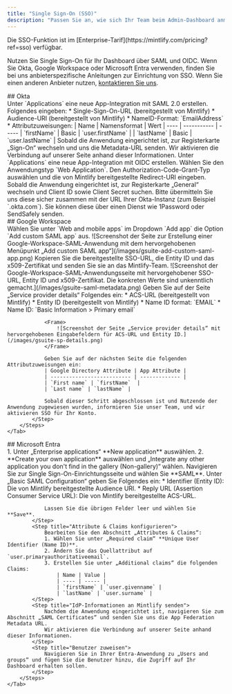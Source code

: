 ```yaml
---
title: "Single Sign-On (SSO)"
description: "Passen Sie an, wie sich Ihr Team beim Admin-Dashboard anmelden kann"
---
```


<Info>
  Die SSO-Funktion ist im [Enterprise-Tarif](https://mintlify.com/pricing?ref=sso) verfügbar.
</Info>

Nutzen Sie Single Sign-On für Ihr Dashboard über SAML und OIDC. Wenn Sie Okta, Google Workspace oder Microsoft Entra verwenden, finden Sie bei uns anbieter­spezifische Anleitungen zur Einrichtung von SSO. Wenn Sie einen anderen Anbieter nutzen, [kontaktieren Sie uns](mailto:support@mintlify.com).

<div id="okta">
  ## Okta
</div>

<Tabs>
    <Tab title="SAML">
        <Steps>
            <Step title="Anwendung erstellen">
                Unter `Applications` eine neue App-Integration mit SAML 2.0 erstellen.
            </Step>
            <Step title="Integration konfigurieren">
                Folgendes eingeben:
                * Single-Sign-On-URL (bereitgestellt von Mintlify)
                * Audience-URI (bereitgestellt von Mintlify)
                * NameID-Format: `EmailAddress`
                * Attributzuweisungen:
                    | Name | Namensformat | Wert
                    | ---- | ----------- | -----
                    | `firstName` | Basic | `user.firstName` |
                    | `lastName` | Basic | `user.lastName` |
            </Step>
            <Step title="IdP-Informationen an uns senden">
                Sobald die Anwendung eingerichtet ist, zur Registerkarte „Sign-On“ wechseln und uns die Metadata-URL senden.
                Wir aktivieren die Verbindung auf unserer Seite anhand dieser Informationen.
            </Step>
        </Steps>
    </Tab>
    <Tab title="OIDC">
        <Steps>
            <Step title="Anwendung erstellen">
                Unter `Applications` eine neue App-Integration mit OIDC erstellen.
                Wählen Sie den Anwendungstyp `Web Application`.
            </Step>
            <Step title="Integration konfigurieren">
                Den Authorization-Code-Grant-Typ auswählen und die von Mintlify bereitgestellte Redirect-URI eingeben.
            </Step>
            <Step title="IdP-Informationen an uns senden">
                Sobald die Anwendung eingerichtet ist, zur Registerkarte „General“ wechseln und Client ID sowie Client Secret suchen.
                Bitte übermitteln Sie uns diese sicher zusammen mit der URL Ihrer Okta-Instanz (zum Beispiel `<your-tenant-name>.okta.com`). Sie können diese über einen Dienst wie 1Password oder SendSafely senden.
            </Step>
        </Steps>
    </Tab>
</Tabs>

<div id="google-workspace">
  ## Google Workspace
</div>

<Tabs>
    <Tab title="SAML">
        <Steps>
            <Step title="Eine Anwendung erstellen">
                Wählen Sie unter `Web and mobile apps` im Dropdown `Add app` die Option `Add custom SAML app` aus.  
                <Frame>
                    ![Screenshot der Seite zur Erstellung einer Google-Workspace-SAML-Anwendung mit dem hervorgehobenen Menüpunkt „Add custom SAML app“](/images/gsuite-add-custom-saml-app.png)
                </Frame>              
            </Step>
            <Step title="Senden Sie uns Ihre IdP-Informationen">
                Kopieren Sie die bereitgestellte SSO-URL, die Entity ID und das x509-Zertifikat und senden Sie sie an das Mintlify-Team.
                <Frame>
                    ![Screenshot der Google-Workspace-SAML-Anwendungsseite mit hervorgehobener SSO-URL, Entity ID und x509-Zertifikat. Die konkreten Werte sind unkenntlich gemacht.](/images/gsuite-saml-metadata.png)                    
                </Frame>
            </Step>
            <Step title="Integration konfigurieren">
                Geben Sie auf der Seite „Service provider details“ Folgendes ein:
                * ACS-URL (bereitgestellt von Mintlify)
                * Entity ID (bereitgestellt von Mintlify)
                * Name ID format: `EMAIL`
                * Name ID: `Basic Information > Primary email`

                <Frame>
                    ![Screenshot der Seite „Service provider details“ mit hervorgehobenen Eingabefeldern für ACS-URL und Entity ID.](/images/gsuite-sp-details.png)
                </Frame>

                Geben Sie auf der nächsten Seite die folgenden Attributzuweisungen ein:
                | Google Directory Attribute | App Attribute |
                | -------------------------- | ------------- |
                | `First name` | `firstName`  |
                | `Last name` | `lastName` |

                Sobald dieser Schritt abgeschlossen ist und Nutzende der Anwendung zugewiesen wurden, informieren Sie unser Team, und wir aktivieren SSO für Ihr Konto.
            </Step>
        </Steps>
    </Tab>
</Tabs>

<div id="microsoft-entra">
  ## Microsoft Entra
</div>

<Tabs>
    <Tab title="SAML">
        <Steps>
            <Step title="Anwendung erstellen">
                1. Unter „Enterprise applications“ **New application** auswählen.
                2. **Create your own application** auswählen und „Integrate any other application you don't find in the gallery (Non-gallery)“ wählen.
            </Step>
            <Step title="SAML konfigurieren">
                Navigieren Sie zur Single Sign-On-Einrichtungsseite und wählen Sie **SAML**. Unter „Basic SAML Configuration“ geben Sie Folgendes ein:
                * Identifier (Entity ID): Die von Mintlify bereitgestellte Audience URI.
                * Reply URL (Assertion Consumer Service URL): Die von Mintlify bereitgestellte ACS-URL.
                
                Lassen Sie die übrigen Felder leer und wählen Sie **Save**.
            </Step>
            <Step title="Attribute & Claims konfigurieren">
                Bearbeiten Sie den Abschnitt „Attributes & Claims“:
                1. Wählen Sie unter „Required claim“ **Unique User Identifier (Name ID)**.
                2. Ändern Sie das Quellattribut auf `user.primaryauthoritativeemail`.
                3. Erstellen Sie unter „Additional claims“ die folgenden Claims:
                    | Name | Value |
                    | ---- | ----- |
                    | `firstName` | `user.givenname` |
                    | `lastName` | `user.surname` |
            </Step>
            <Step title="IdP-Informationen an Mintlify senden">
                Nachdem die Anwendung eingerichtet ist, navigieren Sie zum Abschnitt „SAML Certificates“ und senden Sie uns die App Federation Metadata URL.
                Wir aktivieren die Verbindung auf unserer Seite anhand dieser Informationen.
            </Step>
            <Step title="Benutzer zuweisen">
                Navigieren Sie in Ihrer Entra-Anwendung zu „Users and groups“ und fügen Sie die Benutzer hinzu, die Zugriff auf Ihr Dashboard erhalten sollen.
            </Step>
        </Steps>
    </Tab>
</Tabs>